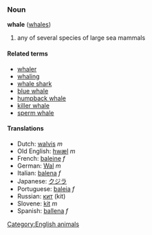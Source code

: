 ===Noun===
'''whale''' ([[whales]])

# any of several species of large sea mammals

====Related terms====
*[[whaler]]
*[[whaling]]
*[[whale shark]]
*[[blue whale]]
*[[humpback whale]]
*[[killer whale]]
*[[sperm whale]]

====Translations====
*Dutch: [[walvis]] ''m''
*Old English: [[hwæl]] ''m''
*French: [[baleine]] ''f''
*German: [[Wal]] ''m''
*Italian: [[balena]] ''f''
*Japanese: [[クジラ]]
*Portuguese: [[baleia]] ''f''
*Russian: [[кит]] (kit)
*Slovene: [[kit]] ''m''
*Spanish: [[ballena]] ''f''

[[Category:English animals]]